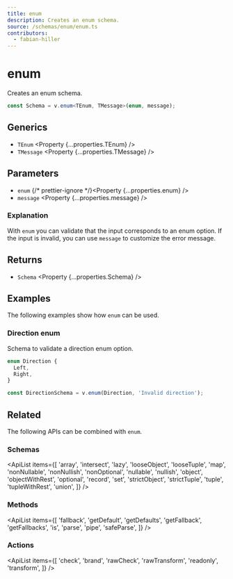 ```yaml
---
title: enum
description: Creates an enum schema.
source: /schemas/enum/enum.ts
contributors:
  - fabian-hiller
---
```



# enum

Creates an enum schema.

```ts
const Schema = v.enum<TEnum, TMessage>(enum, message);
```

## Generics

- `TEnum` <Property {...properties.TEnum} />
- `TMessage` <Property {...properties.TMessage} />

## Parameters

- `enum` {/* prettier-ignore */}<Property {...properties.enum} />
- `message` <Property {...properties.message} />

### Explanation

With `enum` you can validate that the input corresponds to an enum option. If the input is invalid, you can use `message` to customize the error message.

## Returns

- `Schema` <Property {...properties.Schema} />

## Examples

The following examples show how `enum` can be used.

### Direction enum

Schema to validate a direction enum option.

```ts
enum Direction {
  Left,
  Right,
}

const DirectionSchema = v.enum(Direction, 'Invalid direction');
```

## Related

The following APIs can be combined with `enum`.

### Schemas

<ApiList
  items={[
    'array',
    'intersect',
    'lazy',
    'looseObject',
    'looseTuple',
    'map',
    'nonNullable',
    'nonNullish',
    'nonOptional',
    'nullable',
    'nullish',
    'object',
    'objectWithRest',
    'optional',
    'record',
    'set',
    'strictObject',
    'strictTuple',
    'tuple',
    'tupleWithRest',
    'union',
  ]}
/>

### Methods

<ApiList
  items={[
    'fallback',
    'getDefault',
    'getDefaults',
    'getFallback',
    'getFallbacks',
    'is',
    'parse',
    'pipe',
    'safeParse',
  ]}
/>

### Actions

<ApiList
  items={[
    'check',
    'brand',
    'rawCheck',
    'rawTransform',
    'readonly',
    'transform',
  ]}
/>
